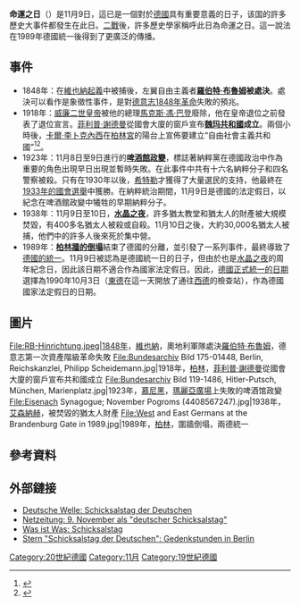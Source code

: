 '''命運之日'''（{{lang-de|Schicksalstag}}）是11月9日，這已是一個對於[[德国|德國]]具有重要意義的日子，该国的許多歷史大事件都發生在此日。[[第二次世界大战|二戰]]後，許多歷史學家稱呼此日為命運之日。這一說法在1989年德國統一後得到了更廣泛的傳播。

== 事件 ==

* 1848年：在[[維也納起義|維也納起義]]中被捕後，左翼自由主義者'''[[羅伯特·布魯姆_(德國革命者)|羅伯特·布魯姆]]被處決'''。處決可以看作是象徵性事件，是對[[德意志1848年革命|德意志1848年革命]]失敗的預兆。
* 1918年：[[威廉二世_(德国)|威廉二世皇帝]]被他的總理[[馬克西米連·馮·巴登|馬克斯·馮·巴登]]廢除，他在皇帝退位之前發表了退位宣言。[[菲利普·谢德曼|菲利普·謝德曼]]從國會大廈的窗戶宣布'''[[魏瑪共和國|魏玛共和國]]成立'''。兩個小時後，[[卡爾·李卜克內西|卡爾·李卜克內西]]在[[柏林宮|柏林宮]]的陽台上宣佈要建立“自由社會主義共和國”<ref name="lemo">{{Cite web|url=http://www.dhm.de/lemo/rueckblick/der-9-november-schicksalstag-der-deutschen.html|title=Der 9. November – Schicksalstag der Deutschen?|publisher=LeMO - Lebendiges Museum Online|first=Burkhard|last=Asmuss|authorlink=:de:Burkhard Asmuss|year=2010|accessdate=2016年1月10日|archive-date=2020年11月9日|archive-url=https://web.archive.org/web/20201109081837/https://www.dhm.de/lemo/rueckblick/der-9-november-schicksalstag-der-deutschen.html|dead-url=no}}</ref><ref name="welt">{{Cite news|newspaper=Die Welt|date=2014年11月9日|title=Der deutsche Schicksalstag – eine Archäologie|first=Michael|last=Wolffsohn|url=http://www.welt.de/politik/deutschland/article121705353/Der-deutsche-Schicksalstag-eine-Archaeologie.html|accessdate=2016年1月10日|archive-date=2020年11月9日|archive-url=https://web.archive.org/web/20201109215748/https://www.welt.de/politik/deutschland/article121705353/Der-deutsche-Schicksalstag-eine-Archaeologie.html|dead-url=no}}</ref>。
* 1923年：11月8日至9日進行的'''[[啤酒館政變|啤酒館政變]]'''，標誌著納粹黨在德國政治中作為重要的角色出現早日出現並暫時失敗。在此事件中共有十六名納粹分子和四名警察被殺。只有在1930年以後，[[阿道夫·希特勒|希特勒]]才獲得了大量選民的支持，他最終在[[1933年3月德國國會選舉|1933年的國會選舉]]中獲勝。在納粹統治期間，11月9日是德國的法定假日，以紀念在啤酒館政變中犧牲的早期納粹分子。
* 1938年：11月9日至10日，'''[[水晶之夜|水晶之夜]]'''，許多猶太教堂和猶太人的財產被大規模焚毀，有400多名猶太人被殺或自殺。11月10日之後，大約30,000名猶太人被捕，他們中的許多人後來死於集中營。
* 1989年：[[柏林墙倒塌|'''柏林牆的倒塌''']]結束了德國的分離，並引發了一系列事件，最終導致了[[兩德統一|德國的統一]]。11月9日被認為是德國統一日的日子，但由於也是[[水晶之夜|水晶之夜]]的周年紀念日，因此該日期不適合作為國家法定假日。因此，[[德國統一日|德國正式統一的日期]]選擇為1990年10月3日（[[東德|東德]]在這一天開放了通往[[西德|西德]]的檢查站），作為德國國家法定假日的日期。

== 圖片 ==
<gallery widths="154" heights="200" perrow="5" caption="德國歷史上的11月9日">
File:RB-Hinrichtung.jpeg|1848年，[[維也納|維也納]]，奧地利軍隊處決[[羅伯特·布魯姆|羅伯特·布魯姆]]，德意志第一次資產階級革命失敗
File:Bundesarchiv Bild 175-01448, Berlin, Reichskanzlei, Philipp Scheidemann.jpg|1918年，[[柏林|柏林]]，[[菲利普·谢德曼|菲利普·謝德曼]]從國會大廈的窗戶宣布共和國成立
File:Bundesarchiv Bild 119-1486, Hitler-Putsch, München, Marienplatz.jpg|1923年，[[慕尼黑|慕尼黑]]，[[玛利亚广场|瑪麗亞廣場]]上失敗的啤酒馆政變
File:Eisenach Synagogue; November Pogroms (4408567247).jpg|1938年，[[爱森纳赫|艾森納赫]]，被焚毀的猶太人財產
File:West and East Germans at the Brandenburg Gate in 1989.jpg|1989年，[[柏林|柏林]]，圍牆倒塌，兩德統一
</gallery>

== 參考資料 ==
{{reflist}}

== 外部鏈接 ==

* [http://www.dw-world.de/dw/article/0,1564,1389975,00.html Deutsche Welle: Schicksalstag der Deutschen] {{Wayback|url=http://www.dw-world.de/dw/article/0,1564,1389975,00.html |date=20110605002558 }}
* [http://www.netzeitung.de/deutschland/214726.html Netzeitung: 9. November als "deutscher Schicksalstag"] {{Wayback|url=http://www.netzeitung.de/deutschland/214726.html |date=20130301170649 }}
* [https://web.archive.org/web/20070927161520/http://www.wasistwas.de/geschichte/alle-artikel/artikel/link//c8e2bcc3c1/article/der-9-november-schicksalstag-der-deutschen/-965ed3b949.html Was ist Was: Schicksalstag]
* [https://www.stern.de/panorama/-schicksalstag-der-deutschen---gedenkstunden-in-berlin-8439722.html Stern "Schicksalstag der Deutschen": Gedenkstunden in Berlin] {{Wayback|url=https://www.stern.de/panorama/-schicksalstag-der-deutschen---gedenkstunden-in-berlin-8439722.html |date=20181118211132 }}

[[Category:20世紀德國|Category:20世紀德國]]
[[Category:11月|Category:11月]]
[[Category:19世紀德國|Category:19世紀德國]]